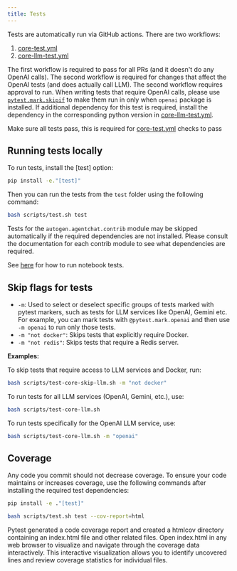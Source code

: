 ```yaml
---
title: Tests
---
```


Tests are automatically run via GitHub actions. There are two workflows:

1. [core-test.yml](https://github.com/ashton17h/os1/blob/main/.github/workflows/core-test.yml)
1. [core-llm-test.yml](https://github.com/ashton17h/os1/blob/main/.github/workflows/core-llm-test.yml)

The first workflow is required to pass for all PRs (and it doesn't do any OpenAI calls). The second workflow is required for changes that affect the OpenAI tests (and does actually call LLM). The second workflow requires approval to run. When writing tests that require OpenAI calls, please use [`pytest.mark.skipif`](https://github.com/ashton17h/os1/blob/b1adac515931bf236ac59224269eeec683a162ba/test/oai/test_client.py#L19) to make them run in only when `openai` package is installed. If additional dependency for this test is required, install the dependency in the corresponding python version in [core-llm-test.yml](https://github.com/ashton17h/os1/blob/main/.github/workflows/core-llm-test.yml).

Make sure all tests pass, this is required for [core-test.yml](https://github.com/ashton17h/os1/blob/main/.github/workflows/core-test.yml) checks to pass

## Running tests locally

To run tests, install the [test] option:

```bash
pip install -e."[test]"
```

Then you can run the tests from the `test` folder using the following command:

```bash
bash scripts/test.sh test
```

Tests for the `autogen.agentchat.contrib` module may be skipped automatically if the
required dependencies are not installed. Please consult the documentation for
each contrib module to see what dependencies are required.

See [here](https://github.com/ashton17h/os1/blob/main/notebook/contributing.md#testing) for how to run notebook tests.

## Skip flags for tests

- `-m`: Used to select or deselect specific groups of tests marked with pytest markers, such as tests for LLM services like OpenAI, Gemini etc. For example, you can mark tests with `@pytest.mark.openai` and then use `-m openai` to run only those tests.
- `-m "not docker"`: Skips tests that explicitly require Docker.
- `-m "not redis"`: Skips tests that require a Redis server.

**Examples:**

To skip tests that require access to LLM services and Docker, run:

```bash
bash scripts/test-core-skip-llm.sh -m "not docker"
```

To run tests for all LLM services (OpenAI, Gemini, etc.), use:

```bash
bash scripts/test-core-llm.sh
```

To run tests specifically for the OpenAI LLM service, use:

```bash
bash scripts/test-core-llm.sh -m "openai"
```

## Coverage

Any code you commit should not decrease coverage. To ensure your code maintains or increases coverage, use the following commands after installing the required test dependencies:

```bash
pip install -e ."[test]"

bash scripts/test.sh test --cov-report=html
```

Pytest generated a code coverage report and created a htmlcov directory containing an index.html file and other related files. Open index.html in any web browser to visualize and navigate through the coverage data interactively. This interactive visualization allows you to identify uncovered lines and review coverage statistics for individual files.
